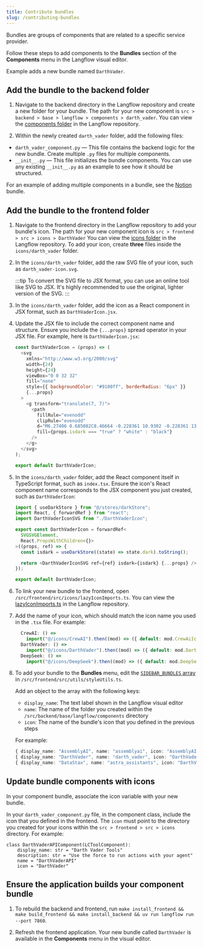 ```yaml
---
title: Contribute bundles
slug: /contributing-bundles
---
```


Bundles are groups of components that are related to a specific service provider.

Follow these steps to add components to the **Bundles** section of the **Components** menu in the Langflow visual editor.

Example adds a new bundle named `DarthVader`.

## Add the bundle to the backend folder

1. Navigate to the backend directory in the Langflow repository and create a new folder for your bundle.
The path for your new component is `src > backend > base > langflow > components > darth_vader`.
You can view the [components folder](https://github.com/langflow-ai/langflow/tree/main/src/backend/base/langflow/components) in the Langflow repository.

2. Within the newly created `darth_vader` folder, add the following files:

* `darth_vader_component.py` — This file contains the backend logic for the new bundle. Create multiple `.py` files for multiple components.
* `__init__.py` — This file initializes the bundle components. You can use any existing `__init__.py` as an example to see how it should be structured.

For an example of adding multiple components in a bundle, see the [Notion](https://github.com/langflow-ai/langflow/tree/main/src/backend/base/langflow/components/Notion) bundle.


## Add the bundle to the frontend folder

1. Navigate to the frontend directory in the Langflow repository to add your bundle's icon.
The path for your new component icon is `src > frontend > src > icons > DarthVader`
You can view the [icons folder](https://github.com/langflow-ai/langflow/tree/main/src/frontend/src/icons) in the Langflow repository.
To add your icon, create **three** files inside the `icons/darth_vader` folder.

2. In the `icons/darth_vader` folder, add the raw SVG file of your icon, such as `darth_vader-icon.svg`.

    :::tip
    To convert the SVG file to JSX format, you can use an online tool like SVG to JSX.
    It's highly recommended to use the original, lighter version of the SVG.
    :::

3. In the `icons/darth_vader` folder, add the icon as a React component in JSX format, such as `DarthVaderIcon.jsx`.

4. Update the JSX file to include the correct component name and structure.
Ensure you include the `{...props}` spread operator in your JSX file.
For example, here is `DarthVaderIcon.jsx`:

    ```javascript
    const DarthVaderIcon = (props) => (
      <svg
        xmlns="http://www.w3.org/2000/svg"
        width={24}
        height={24}
        viewBox="0 0 32 32"
        fill="none"
        style={{ backgroundColor: "#9100ff", borderRadius: "6px" }}
        {...props}
      >
        <g transform="translate(7, 7)">
          <path
            fillRule="evenodd"
            clipRule="evenodd"
            d="M6.27406 0.685082C8.46664 -0.228361 10.9302 -0.228361 13.1229 0.685082C14.6773 1.33267 16.0054 2.40178 16.9702 3.75502C17.6126 4.65574 17.0835 5.84489 16.045 6.21613L13.5108 7.12189C12.9962 7.30585 12.4289 7.26812 11.9429 7.01756C11.8253 6.95701 11.7298 6.86089 11.6696 6.74266L10.2591 3.97469C10.0249 3.51519 9.37195 3.51519 9.13783 3.97469L7.72731 6.74274C7.66714 6.86089 7.57155 6.95701 7.454 7.01756L4.70187 8.43618C4.24501 8.67169 4.24501 9.3284 4.70187 9.56391L7.454 10.9825C7.57155 11.0431 7.66714 11.1392 7.72731 11.2574L9.13783 14.0254C9.37195 14.4849 10.0249 14.4849 10.2591 14.0254L11.6696 11.2574C11.7298 11.1392 11.8253 11.0431 11.9428 10.9825C12.429 10.7319 12.9965 10.6942 13.5112 10.8781L16.045 11.7838C17.0835 12.1551 17.6126 13.3442 16.9704 14.245C16.0054 15.5982"
            fill={props.isdark === "true" ? "white" : "black"}
          />
        </g>
      </svg>
    );

    export default DarthVaderIcon;
    ```

5. In the `icons/darth_vader` folder, add the React component itself in TypeScript format, such as `index.tsx`.
Ensure the icon's React component name corresponds to the JSX component you just created, such as `DarthVaderIcon`:

    ```typescript
    import { useDarkStore } from "@/stores/darkStore";
    import React, { forwardRef } from "react";
    import DarthVaderIconSVG from "./DarthVaderIcon";

    export const DarthVaderIcon = forwardRef<
      SVGSVGElement,
      React.PropsWithChildren<{}>
    >((props, ref) => {
      const isdark = useDarkStore((state) => state.dark).toString();

      return <DarthVaderIconSVG ref={ref} isdark={isdark} {...props} />;
    });

    export default DarthVaderIcon;
    ```

6. To link your new bundle to the frontend, open `/src/frontend/src/icons/lazyIconImports.ts`.
You can view the [lazyIconImports.ts](https://github.com/langflow-ai/langflow/blob/main/src/frontend/src/icons/lazyIconImports.ts) in the Langflow repository.

7. Add the name of your icon, which should match the icon name you used in the `.tsx` file.
For example:

    ```typescript
      CrewAI: () =>
        import("@/icons/CrewAI").then((mod) => ({ default: mod.CrewAiIcon })),
      DarthVader: () =>
        import("@/icons/DarthVader").then((mod) => ({ default: mod.DarthVaderIcon })),
      DeepSeek: () =>
        import("@/icons/DeepSeek").then((mod) => ({ default: mod.DeepSeekIcon })),
    ```

8. To add your bundle to the **Bundles** menu, edit the [`SIDEBAR_BUNDLES` array](https://github.com/langflow-ai/langflow/blob/main/src/frontend/src/utils/styleUtils.ts#L231) in `/src/frontend/src/utils/styleUtils.ts`.

    Add an object to the array with the following keys:

    * `display_name`: The text label shown in the Langflow visual editor
    * `name`: The name of the folder you created within the `/src/backend/base/langflow/components` directory
    * `icon`: The name of the bundle's icon that you defined in the previous steps

    For example:

    ```typescript
    { display_name: "AssemblyAI", name: "assemblyai", icon: "AssemblyAI" },
    { display_name: "DarthVader", name: "darth_vader", icon: "DarthVader" },
    { display_name: "DataStax", name: "astra_assistants", icon: "DarthVader" },
    ```

## Update bundle components with icons

In your component bundle, associate the icon variable with your new bundle.

In your `darth_vader_component.py` file, in the component class, include the icon that you defined in the frontend.
The `icon` must point to the directory you created for your icons within the `src > frontend > src > icons` directory.
For example:
```
class DarthVaderAPIComponent(LCToolComponent):
    display_name: str = "Darth Vader Tools"
    description: str = "Use the force to run actions with your agent"
    name = "DarthVaderAPI"
    icon = "DarthVader"
```

## Ensure the application builds your component bundle

1. To rebuild the backend and frontend, run `make install_frontend && make build_frontend && make install_backend && uv run langflow run --port 7860`.

2. Refresh the frontend application.
Your new bundle called `DarthVader` is available in the **Components** menu in the visual editor.